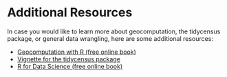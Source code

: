 # Additional Resources

In case you would like to learn more about geocomputation, the tidycensus package, or general data wrangling, here are some additional resources:

-   [Geocomputation with R (free online book)](https://r.geocompx.org/)
-   [Vignette for the tidycensus package](https://walker-data.com/tidycensus/articles/basic-usage.html)
-   [R for Data Science (free online book)](https://r4ds.hadley.nz/)
